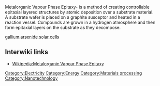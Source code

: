 Metalorganic Vapour Phase Epitaxy- is a method of creating controllable epitaxial layered structures by atomic deposition over a substrate material.  A substrate wafer is placed on a graphite susceptor and heated in a reaction vessel.  Compounds are grown in a hydrogen atmosphere and then form epitaxial layers on the substrate as they decompose.

{{stub}}
[[gallium arsenide solar cells]]

== Interwiki links ==

* [[Wikipedia:Metalorganic Vapour Phase Epitaxy]]

[[Category:Electricity]]
[[Category:Energy]]
[[Category:Materials processing]]
[[Category:Nanotechnology]]
